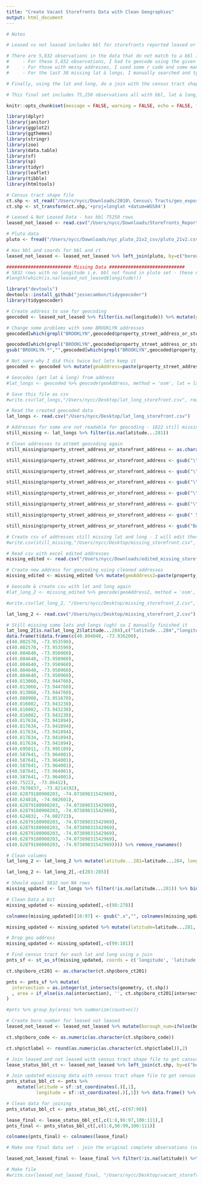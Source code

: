 ```yaml
---
title: "Create Vacant Storefronts Data with Clean Geographies"
output: html_document
---
```


```r
# Notes

# Leased vs not leased includes bbl for storefronts reported leased or not leased within the reporting year. For this data, I have to join with pluto data in order to get the census tract id for each bbl and then join with census tract shape file to get the shape file for each census tract

# There are 5,832 observations in the data that do not match to a bbl in the pluto data (i.e. cannot get any lat/long or census tract id for these using the pluto set)
#     - For these 5,832 observations, I had to geocode using the given address column to get the lat & long. After geocoding, 1,822 observations were still missing lat & long because the address column is messy (example: tidygeocoder does not understand east 125 street, it has to say east 125th street)
#     - For those with messy addresses, I used some r code and some manual editing through excel to clean the addresses and the geocoded again. This resulted in ~38 missing addresses.
#     - For the last 38 missing lat & longs, I manually searched and typed them in because I didnt know what was wrong with the address/why the geocoder would not read it.

# Finally, using the lat and long, do a join with the census tract shape file to identify which census tracts belong to each point (lat & long) and then clean the dataset (ex change col names, delete some columns, etc) to join with the original 69418 observations that were not missing lat & long.

# This final set includes 75,250 observations all with bbl, lat & long, census tract id, census tract shape file, and puma id


```



```r
knitr::opts_chunk$set(message = FALSE, warning = FALSE, echo = FALSE, fig.align="left", fig.width=14, fig.height=8)
```


```r
library(dplyr)
library(janitor)
library(ggplot2)
library(ggthemes)
library(stringr)
library(zoo)
library(data.table)
library(sf)
library(sp)
library(tidyr)
library(leaflet)
library(tibble)
library(htmltools)

# Census tract shape file
ct.shp <- st_read("/Users/nycc/Downloads/2010\ Census\ Tracts/geo_export_da780961-2ca4-4fe7-9532-f4d844c8e8a2.shp")
ct.shp <- st_transform(ct.shp,'+proj=longlat +datum=WGS84')

# Leased & Not Leased Data - has bbl 75250 rows
leased_not_leased <- read.csv("/Users/nycc/Downloads/Storefronts_Reported_Leased_or_Not_Leased.csv") %>% clean_names()

# Pluto data
pluto <- fread("/Users/nycc/Downloads/nyc_pluto_21v2_csv/pluto_21v2.csv")

# Has bbl and coords for bbl and ct
leased_not_leased <- leased_not_leased %>% left_join(pluto, by=c("borough_block_lot"="bbl"), keep=TRUE)
```



```r
######################## Missing Data ############################
# 5832 rows with no longitude i.e. bbl not found in pluto set - these need to be geocoded
#length(which(is.na(leased_not_leased$longitude)))

library("devtools")
devtools::install_github("jessecambon/tidygeocoder")
library(tidygeocoder)

# Create address to use for geocoding
geocoded <- leased_not_leased %>% filter(is.na(longitude)) %>% mutate(geoAddress=paste(property_street_address_or_storefront_address, ", ", borough.x,", NY ", zip_code, sep=""))

# Change some problems with some BROOKLYN addresses
geocoded[which(grepl("BROOKLYN",geocoded$property_street_address_or_storefront_address, ignore.case = TRUE)),"property_street_address_or_storefront_address"] <- gsub(",.*","\\1",geocoded[which(grepl("BROOKLYN",geocoded$property_street_address_or_storefront_address, ignore.case = TRUE)),"property_street_address_or_storefront_address"])

geocoded[which(grepl("BROOKLYN",geocoded$property_street_address_or_storefront_address, ignore.case = TRUE)),"property_street_address_or_storefront_address"] <-
gsub("BROOKLYN.*","",geocoded[which(grepl("BROOKLYN",geocoded$property_street_address_or_storefront_address, ignore.case = TRUE)),"property_street_address_or_storefront_address"])

# Not sure why I did this twice but lets keep it
geocoded <- geocoded %>% mutate(geoAddress=paste(property_street_address_or_storefront_address, ", ", borough.x,", NY ", zip_code, sep=""))

# Geocodes (get lat & long) from address
#lat_longs <- geocoded %>% geocode(geoAddress, method = 'osm', lat = latitude , long = longitude)

# Save this file as csv
#write.csv(lat_longs,"/Users/nycc/Desktop/lat_long_storefront.csv", row.names = FALSE)

# Read the created geocoded data
lat_longs <- read.csv("/Users/nycc/Desktop/lat_long_storefront.csv")

# Addresses for some are not readable for geocoding - 1822 still missing lat and long
still_missing <- lat_longs %>% filter(is.na(latitude...281))

# Clean addresses to attemt geocoding again
still_missing$property_street_address_or_storefront_address <- as.character(still_missing$property_street_address_or_storefront_address)

still_missing$property_street_address_or_storefront_address <- gsub("\\,.*","",still_missing$property_street_address_or_storefront_address)

still_missing$property_street_address_or_storefront_address <- gsub("\\..*","",still_missing$property_street_address_or_storefront_address)

still_missing$property_street_address_or_storefront_address <- gsub("\\APT.*","",still_missing$property_street_address_or_storefront_address)

still_missing$property_street_address_or_storefront_address <- gsub("\\ UNIT.*","",still_missing$property_street_address_or_storefront_address)

still_missing$property_street_address_or_storefront_address <- gsub("\\ #.*","",still_missing$property_street_address_or_storefront_address)

still_missing$property_street_address_or_storefront_address <- gsub(" 5 AVENUE"," 5TH AVENUE",still_missing$property_street_address_or_storefront_address)

still_missing$property_street_address_or_storefront_address <- gsub("BASEMENT","",still_missing$property_street_address_or_storefront_address)

# Create csv of addresses still missing lat and long - I will edit these addresses through excel
#write.csv(still_missing,"/Users/nycc/Desktop/missing_storefront.csv", row.names = FALSE)

# Read csv with excel edited addresses
missing_edited <- read.csv("/Users/nycc/Downloads/edited_missing_storefront\ -\ missing_storefront.csv")

# Create new address for geocoding using cleaned addresses
missing_edited <- missing_edited %>% mutate(geoAddress2=paste(property_street_address_or_storefront_address, ", ", borough.x,", NY ", zip_code, sep=""))

# Geocode & create csv with lat and long again
#lat_long_2 <- missing_edited %>% geocode(geoAddress2, method = 'osm', lat = latitude , long = longitude)

#write.csv(lat_long_2, "/Users/nycc/Desktop/missing_storefront_2.csv", row.names = FALSE)

lat_long_2 <- read.csv("/Users/nycc/Desktop/missing_storefront_2.csv")

# Still missing some lats and longs (ugh) so I manually finished it
lat_long_2[is.na(lat_long_2$latitude...284),c("latitude...284","longitude...285")] <- 
data.frame(t(data.frame(c(40.804040, -73.936200),
c(40.802570, -73.953590),
c(40.802570, -73.953590),
c(40.804640, -73.950960),
c(40.804640, -73.950960),
c(40.804640, -73.950960),
c(40.804640, -73.950960),
c(40.804640, -73.950960),
c(40.813060, -73.944760),
c(40.813060, -73.944760),
c(40.813060, -73.944760),
c(40.808900, -73.951670),
c(40.816082, -73.943238),
c(40.816082, -73.943238),
c(40.816082, -73.943238),
c(40.817634, -73.941894),
c(40.817634, -73.941894),
c(40.817634, -73.941894),
c(40.817634, -73.941894),
c(40.817634, -73.941894),
c(40.695011, -73.995109),
c(40.587641, -73.964001),
c(40.587641, -73.964001),
c(40.587641, -73.964001),
c(40.587641, -73.964001),
c(40.587641, -73.964001),
c(40.75223, -73.86412),
c(40.7670837, -73.8214192),
c(40.62879180908203, -74.07389831542969),
c(40.624818, -74.082601),
c(40.62879180908203, -74.07389831542969),
c(40.62879180908203, -74.07389831542969),
c(40.624832, -74.082723),
c(40.62879180908203, -74.07389831542969),
c(40.62879180908203, -74.07389831542969),
c(40.62879180908203, -74.07389831542969),
c(40.62879180908203, -74.07389831542969),
c(40.62879180908203, -74.07389831542969)))) %>% remove_rownames()

# Clean columns
lat_long_2 <- lat_long_2 %>% mutate(latitude...281=latitude...284, longitude...282=longitude...285)

lat_long_2 <- lat_long_2[,-c(283:285)]

# Should equal 5832 non NA rows
missing_updated <- lat_longs %>% filter(!is.na(latitude...281)) %>% bind_rows(lat_long_2)
```


```r
# Clean Data a bit
missing_updated <- missing_updated[,-c(98:278)]

colnames(missing_updated)[10:97] <- gsub(".x","", colnames(missing_updated)[10:97])

missing_updated <- missing_updated %>% mutate(latitude=latitude...281, longitude=longitude...282)

# Drop geo address
missing_updated <- missing_updated[,-c(99:101)]

# Find census tract for each lat and long using a join
pnts_sf <- st_as_sf(missing_updated, coords = c('longitude', 'latitude'), crs = st_crs(ct.shp))

ct.shp$boro_ct201 <- as.character(ct.shp$boro_ct201)

pnts <- pnts_sf %>% mutate(
  intersection = as.integer(st_intersects(geometry, ct.shp))
  , area = if_else(is.na(intersection), '', ct.shp$boro_ct201[intersection])
) 

#pnts %>% group_by(area) %>% summarize(count=n())

# Create boro number for leased not leased
leased_not_leased <- leased_not_leased %>% mutate(borough_num=ifelse(borough.y=="MN",1,ifelse(borough.y=="BX",2, ifelse(borough.y=="BK",3, ifelse(borough.y=="QN",4,5)))))

ct.shp$boro_code <- as.numeric(as.character(ct.shp$boro_code))

ct.shp$ctlabel <- round(as.numeric(as.character(ct.shp$ctlabel)),2)

# Join leased and not leased with census tract shape file to get cansus tract shape
lease_status_bbl_ct <- leased_not_leased %>% left_join(ct.shp, by=c("borough_num"="boro_code","ct2010"="ctlabel"), keep=TRUE)

# Join updated missing data with census tract shape file to get census tract shaoe
pnts_status_bbl_ct <- pnts %>%
    mutate(latitude = sf::st_coordinates(.)[,1],
           longitude = sf::st_coordinates(.)[,1]) %>% data.frame() %>% left_join(ct.shp, by=c("area"="boro_ct201"), keep=TRUE)

# Clean data for joining
pnts_status_bbl_ct <- pnts_status_bbl_ct[,-c(97:98)]

lease_final <- lease_status_bbl_ct[,c(1:8,96:97,100:111),]
pnts_final <- pnts_status_bbl_ct[,c(1:8,98:99,100:111)]

colnames(pnts_final) <- colnames(lease_final)

# Make one final data set - join the original complete observations (census tract join) with the missing dataset that was geocoded and census tract joined to create a final dataset with 75250 complete observations (i.e. all with census tracts)

leased_not_leased_final <- lease_final %>% filter(!is.na(latitude)) %>% bind_rows(pnts_final)

# Make file
#write.csv(leased_not_leased_final, "/Users/nycc/Desktop/vacant_storefronts/census_tract_vacant_2021.csv", row.names = FALSE)

```



